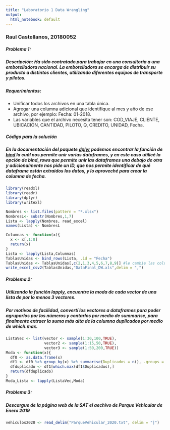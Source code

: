 ```yaml
---
title: "Laboratorio 1 Data Wrangling"
output:
  html_notebook: default
---
```

### Raul Castellanos, 20180052

##### Problema 1:
##### Descripción: Ha sido contratado para trabajar en una consultoría a una embotelladora nacional. La embotelladora se encarga de distribuir su producto a distintos clientes, utilizando diferentes equipos de transporte y pilotos.

##### Requerimientos: 
* Unificar todos los archivos en una tabla única.
* Agregar una columna adicional que identifique al mes y año de ese archivo, por
ejemplo: Fecha: 01-2018.
* Las variables que el archivo necesita tener son: COD_VIAJE, CLIENTE, UBICACIÓN, CANTIDAD, PILOTO, Q, CREDITO, UNIDAD, Fecha.

##### Código para la solución
##### En la documentación del paquete [dplyr](https://www.rdocumentation.org/packages/dplyr/versions/0.7.8) podemos encontrar la función de [bind](https://www.rdocumentation.org/packages/dplyr/versions/0.7.8/topics/bind) la cuál nos permite unir varias dataframes, y en este caso utilicé la opción de bind_rows que permite unir las dataframes una debajo de otra y adicionalmente nos pide un ID, que nos permite identificar de qué dataframe están extraidos los datos, y lo aproveché para crear la columna de fecha.
```r
library(readxl)
library(readr)
library(dplyr)
library(writexl)
```

```r
Nombres <- list.files(pattern = "*.xlsx")
NombresL<- substr(Nombres,1,7)
Lista <- lapply(Nombres, read_excel)
names(Lista) <- NombresL

Columnas <- function(x){
  x <- x[,1:8]
  return(x)
}
Lista <- lapply(Lista,Columnas)
TablasUnidas <- bind_rows(Lista, .id = "Fecha")
TablasUnidas <- TablasUnidas[,c(2,1,3,4,5,6,7,8,9)] #le cambie las columnas por preferencia del orden
write_excel_csv2(TablasUnidas,"DataFinal_DW.xls",delim = ",")
```

##### Problema 2:
##### Utilizando la función lapply, encuentre la moda de cada vector de una lista de por lo menos 3 vectores.

##### Por motivos de facilidad, convertí los vectores a dataframes para poder agruparlos por los números y contarlos por medio de summarise, para finalmente extraer la suma más alta de la columna duplicados por medio de which.max. 

```r
ListaVec <- list(vector <- sample(1:30,100,TRUE),
                 vector2 <- sample(1:15,50,TRUE),
                 vector3 <- sample(1:50,200,TRUE))
Moda <- function(x){
  df0 <- as.data.frame(x)
  df1 <- df0 %>% group_by(x) %>% summarise(Duplicados = n(), .groups ='drop')
  dfduplicado <- df1[which.max(df1$Duplicados),]
  return(dfduplicado)
}
Moda_Lista <- lapply(ListaVec,Moda)
```
 
##### Problema 3:
##### Descargue de la página web de la SAT el aechivo de Parque Vehicular de Enero 2019

```r
vehiculos2020 <- read_delim("ParqueVehicular_2020.txt", delim = "|")
```